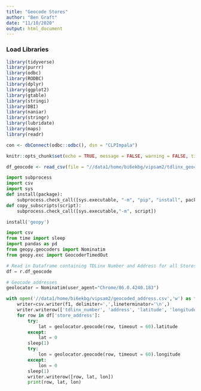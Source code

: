 ```yaml
---
title: "Geocode Stores"
author: "Ben Graft"
date: "11/10/2020"
output: html_document
---
```


### Load Libraries
```r
library(tidyverse)
library(purrr)
library(odbc)
library(RODBC)
library(dplyr)
library(ggplot2)
library(gtable)
library(stringi)
library(DBI)
library(naniar)
library(stringr)
library(lubridate)
library(maps)
library(readr)

con <- dbConnect(odbc::odbc(), dsn = "CLPImpala")

knitr::opts_chunk$set(echo = TRUE, message = FALSE, warning = FALSE, tidy = TRUE)

```

```r

df_geocode <- read_csv(file = "//data1/home/bi6ekbg/vipsam2/tdlinx_geocode.csv")

```

```python
import subprocess
import csv
import sys
def install(package):
    subprocess.check_call([sys.executable, "-m", "pip", "install", package])
def copy_subscripts(script):
    subprocess.check_call([sys.executable,"-m", script])

install('geopy')
```

```python

import csv
from time import sleep
import pandas as pd
from geopy.geocoders import Nominatim
from geopy.exc import GeocoderTimedOut

# Read in Dataframe containing TDLinx Number and Address for all Stores
df = r.df_geocode

# Geocode addresses
geolocator = Nominatim(user_agent="Chrome/86.0.4240.183")

with open('//data1/home/bi6ekbg/vipsam2/geocoded_address.csv','w') as f1:
    writer=csv.writer(f1, delimiter=',',lineterminator='\n',)
    writer.writerow(['tdlinx_number', 'address', 'latitude', 'longitude'])
    for row in df['store_address']:
        try:
            lat = geolocator.geocode(row, timeout = 60).latitude
        except:
            lat = 0
        sleep(1)
        try:
            lon = geolocator.geocode(row, timeout = 60).longitude
        except:
            lon = 0
        sleep(1)
        writer.writerow([row, lat, lon])
        print(row, lat, lon)


```

